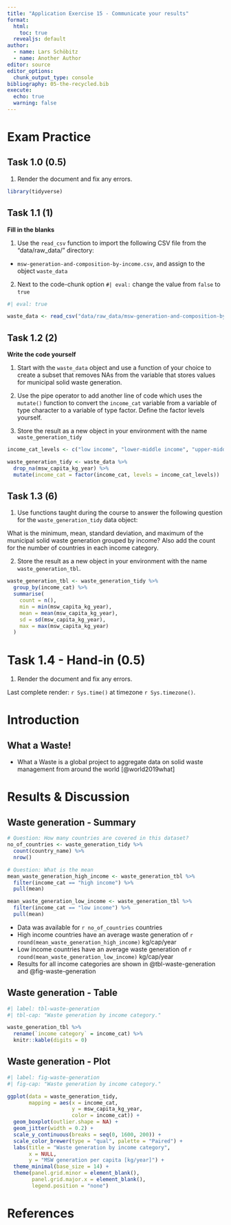 ```yaml
---
title: "Application Exercise 15 - Communicate your results"
format:
  html:
    toc: true
  revealjs: default
author:
  - name: Lars Schöbitz
  - name: Another Author
editor: source
editor_options: 
  chunk_output_type: console
bibliography: 05-the-recycled.bib
execute:
  echo: true
  warning: false
---
```


# Exam Practice

## Task 1.0 (0.5)

1. Render the document and fix any errors.

```r
library(tidyverse)
```

## Task 1.1 (1)

**Fill in the blanks**

1. Use the `read_csv` function to import the following CSV file from the "data/raw_data/" directory:

- `msw-generation-and-composition-by-income.csv`, and assign to the object `waste_data`

2. Next to the code-chunk option `#| eval:` change the value from `false` to `true`

```r
#| eval: true

waste_data <- read_csv("data/raw_data/msw-generation-and-composition-by-income.csv")
```

## Task 1.2 (2)

**Write the code yourself**

1. Start with the `waste_data` object and use a function of your choice to create a subset that removes NAs from the variable that stores values for municipal solid waste generation.

2. Use the pipe operator to add another line of code which uses the `mutate()` function to convert the `income_cat` variable from a variable of type character to a variable of type factor. Define the factor levels yourself.

3. Store the result as a new object in your environment with the name `waste_generation_tidy` 
 
```r

income_cat_levels <- c("low income", "lower-middle income", "upper-middle income", "high income") 

waste_generation_tidy <- waste_data %>% 
  drop_na(msw_capita_kg_year) %>% 
  mutate(income_cat = factor(income_cat, levels = income_cat_levels)) 

```

## Task 1.3 (6)

1. Use functions taught during the course to answer the following question for the `waste_generation_tidy` data object: 

What is the minimum, mean, standard deviation, and maximum of the municipal solid waste generation grouped by income? Also add the count for the number of countries in each income category.

2. Store the result as a new object in your environment with the name `waste_generation_tbl`. 

```r

waste_generation_tbl <- waste_generation_tidy %>% 
  group_by(income_cat) %>% 
  summarise(
    count = n(),
    min = min(msw_capita_kg_year),
    mean = mean(msw_capita_kg_year),
    sd = sd(msw_capita_kg_year),
    max = max(msw_capita_kg_year)
  )
```

# Task 1.4 - Hand-in (0.5)

1. Render the document and fix any errors.

Last complete render: `r Sys.time()` at timezone `r Sys.timezone()`.

# Introduction

## What a Waste!

- What a Waste is a global project to aggregate data on solid waste management from around the world [@world2019what]

# Results & Discussion

## Waste generation - Summary

```r
# Question: How many countries are covered in this dataset?
no_of_countries <- waste_generation_tidy %>% 
  count(country_name) %>% 
  nrow()

# Question: What is the mean 
mean_waste_generation_high_income <- waste_generation_tbl %>% 
  filter(income_cat == "high income") %>% 
  pull(mean)

mean_waste_generation_low_income <- waste_generation_tbl %>% 
  filter(income_cat == "low income") %>% 
  pull(mean)

```

- Data was available for `r no_of_countries` countries
- High income countries have an average waste generation of `r round(mean_waste_generation_high_income)` kg/cap/year
- Low income countries have an average waste generation of `r round(mean_waste_generation_low_income)` kg/cap/year
- Results for all income categories are shown in @tbl-waste-generation and @fig-waste-generation

## Waste generation - Table

```r
#| label: tbl-waste-generation
#| tbl-cap: "Waste generation by income category."

waste_generation_tbl %>% 
  rename(`income category` = income_cat) %>% 
  knitr::kable(digits = 0)

```

## Waste generation - Plot

```r
#| label: fig-waste-generation
#| fig-cap: "Waste generation by income category."

ggplot(data = waste_generation_tidy,
       mapping = aes(x = income_cat, 
                     y = msw_capita_kg_year,
                     color = income_cat)) +
  geom_boxplot(outlier.shape = NA) +
  geom_jitter(width = 0.2) +
  scale_y_continuous(breaks = seq(0, 1600, 200)) +
  scale_color_brewer(type = "qual", palette = "Paired") +
  labs(title = "Waste generation by income category",
       x = NULL,
       y = "MSW generation per capita [kg/year]") +
  theme_minimal(base_size = 14) +
  theme(panel.grid.minor = element_blank(),
        panel.grid.major.x = element_blank(),
        legend.position = "none") 

```

# References

